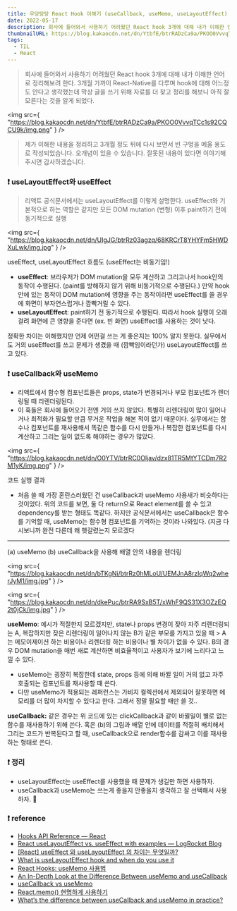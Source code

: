 ```yaml
---
title: 우당탕탕 React Hook 이해기 (useCallback, useMemo, useLayoutEffect)
date: 2022-05-17
description: 회사에 들어와서 사용하기 어려웠던 React hook 3개에 대해 내가 이해한 언어로 정리해보려 한다. 3개월 가까이 React-Native를 다루며 hook에 대해 어느정도 안다고 생각했는데 막상 글을 쓰기 위해 자료를 더 찾고 정리를 해보니 아직 잘 모른다는 것을 알게 되었다.
thumbnailURL: https://blog.kakaocdn.net/dn/YtbfE/btrRADzCa9a/PKOO0VvvqTCc1s92CQCU9k/img.png
tags:
  - TIL
  - React
---
```


> 회사에 들어와서 사용하기 어려웠던 React hook 3개에 대해 내가 이해한 언어로 정리해보려 한다. 3개월 가까이 React-Native를 다루며 hook에 대해 어느정도 안다고 생각했는데 막상 글을 쓰기 위해 자료를 더 찾고 정리를 해보니 아직 잘 모른다는 것을 알게 되었다.

<img
  src={
    "https://blog.kakaocdn.net/dn/YtbfE/btrRADzCa9a/PKOO0VvvqTCc1s92CQCU9k/img.png"
  }
/>

> 제가 이해한 내용을 정리하고 3개월 정도 뒤에 다시 보면서 빈 구멍을 메울 용도로 작성되었습니다. 오개념이 있을 수 있습니다. 잘못된 내용이 있다면 이야기해주시면 감사하겠습니다.

### ❗️ useLayoutEffect와 useEffect

> 리액트 공식문서에서는 useLayoutEffect를 이렇게 설명한다. useEffect와 기본적으로 하는 역할은 같지만 모든 DOM mutation (변형) 이후 paint하기 전에 동기적으로 실행

<img
  src={
    "https://blog.kakaocdn.net/dn/UIgJG/btrRz03agzq/68KRCrT8YHYFm5HWDXuLwk/img.jpg"
  }
/>

useEffect, useLayoutEffect 흐름도 (useEffect는 비동기임!)

- **useEffect**: 브라우저가 DOM mutation을 모두 계산하고 그리고나서 hook안의 동작이 수행된다. (paint를 방해하지 않기 위해 비동기적으로 수행된다.) 만약 hook 안에 있는 동작이 DOM mutation에 영향을 주는 동작이라면 useEffect를 쓸 경우에 화면이 부자연스럽거나 깜빡거릴 수 있다.
- **useLayoutEffect**: paint하기 전 동기적으로 수행된다. 따라서 hook 실행이 오래 걸려 화면에 큰 영향을 준다면 (ex. 빈 화면) useEffect를 사용하는 것이 낫다.

정확한 차이는 이해했지만 언제 어떤걸 쓰는 게 좋은지는 100% 알지 못한다. 실무에서도 거의 useEffect를 쓰고 문제가 생겼을 때 (깜빡임이라던가) useLayoutEffect를 쓰고 있다.

### ❗️ useCallback와 useMemo

- 리액트에서 함수형 컴포넌트들은 props, state가 변경되거나 부모 컴포넌트가 렌더링될 때 리렌더링된다.
- 이 훅들은 회사에 들어오기 전엔 거의 쓰지 않았다. 특별히 리렌더링이 많이 일어나거나 최적화가 필요할 만큼 무거운 작업을 해본 적이 없기 때문이다. 실무에서는 함수나 컴포넌트를 재사용해서 똑같은 함수를 다시 만들거나 복잡한 컴포넌트를 다시 계산하고 그리는 일이 없도록 해야하는 경우가 많았다.

<img
  src={
    "https://blog.kakaocdn.net/dn/O0YTV/btrRC0Oljav/dzx81TR5MtYTCDm7R2M1yK/img.png"
  }
/>

코드 실행 결과

- 처음 쓸 때 가장 혼란스러웠던 건 useCallback과 useMemo 사용새가 비슷하다는 것이었다. 위의 코드를 보면, 둘 다 return으로 React element를 쓸 수 있고 dependency를 받는 형태도 똑같다. 하지만 공식문서에서는 useCallback은 함수를 기억할 때, useMemo는 함수형 컴포넌트를 기억하는 것이라 나와있다. (지금 다시보니까 완전 다른데 왜 헷갈렸는지 모르겠다

---

(a) useMemo (b) useCallback을 사용해 배열 안의 내용을 렌더링

<img
  src={
    "https://blog.kakaocdn.net/dn/bTKgNi/btrRz0hMLoU/UEMJnA8rzlqWq2wherJyM1/img.jpg"
  }
/>

<img
  src={
    "https://blog.kakaocdn.net/dn/dkePuc/btrRA9SxB5T/xWhF9QS31X3OZzEQ2t0jCk/img.jpg"
  }
/>

**useMemo**: 예시가 적절한지 모르겠지만, state나 props 변경이 잦아 자주 리렌더링되는 A, 복잡하지만 잦은 리렌더링이 일어나지 않는 B가 같은 부모를 가지고 있을 때 > A는 메모이제이션 하는 비용이나 리렌더링 하는 비용이나 별 차이가 없을 수 있다. B의 경우 DOM mutation을 매번 새로 계산하면 비효율적이고 사용자가 보기에 느리다고 느낄 수 있다.

- useMemo는 굉장히 복잡한데 state, props 등에 의해 바뀔 일이 거의 없고 자주 호출되는 컴포넌트를 재사용할 때 쓴다.
- 다만 useMemo가 적용되는 레퍼런스는 가비지 컬렉션에서 제외되어 잘못하면 메모리를 더 많이 차지할 수 있다고 한다. 그래서 정말 필요할 때만 쓸 것..

**useCallback:** 같은 경우는 위 코드에 있는 clickCallback과 같이 바뀔일이 별로 없는 함수를 재사용하기 위해 쓴다. 혹은 (b)의 그림과 배열 안에 데이터를 적절히 배치해서 그리는 코드가 반복된다고 할 때, useCallback으로 render함수를 감싸고 이를 재사용하는 형태로 쓴다.

### ❗️ 정리

- useLayoutEffect는 useEffect를 사용했을 때 문제가 생길만 하면 사용하자.
- useCallback과 useMemo는 쓰는게 좋을지 안좋을지 생각하고 잘 선택해서 사용하자. 🥲

### ❗️ reference

- [Hooks API Reference — React](https://reactjs.org/docs/hooks-reference.html#uselayouteffect)
- [React useLayoutEffect vs. useEffect with examples — LogRocket Blog](https://blog.logrocket.com/useeffect-vs-uselayouteffect-examples/)
- [[React] useEffect 와 useLayoutEffect 의 차이는 무엇일까?](https://medium.com/@jnso5072/react-useeffect-%EC%99%80-uselayouteffect-%EC%9D%98-%EC%B0%A8%EC%9D%B4%EB%8A%94-%EB%AC%B4%EC%97%87%EC%9D%BC%EA%B9%8C-e1a13adf1cd5)
- [What is useLayoutEffect hook and when do you use it](https://dev.to/nibble/what-is-uselayouteffect-hook-and-when-do-you-use-it-3lan)
- [React Hooks: useMemo 사용법](https://www.daleseo.com/react-hooks-use-memo/)
- [An In-Depth Look at the Difference Between useMemo and useCallback](https://procoders.tech/blog/difference-between-usememo-and-usecallback/)
- [useCallback vs useMemo](https://medium.com/@jan.hesters/usecallback-vs-usememo-c23ad1dc60)
- [React.memo() 현명하게 사용하기](https://ui.toast.com/weekly-pick/ko_20190731)
- [What’s the difference between useCallback and useMemo in practice?](https://stackoverflow.com/questions/54963248/whats-the-difference-between-usecallback-and-usememo-in-practice)
